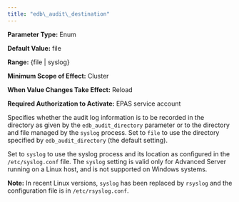 ```yaml
---
title: "edb\_audit\_destination"
---
```


<div id="edb_audit_destination" class="registered_link"></div>




**Parameter Type:** Enum

**Default Value:** file

**Range:** {file | syslog}

**Minimum Scope of Effect:** Cluster

**When Value Changes Take Effect:** Reload

**Required Authorization to Activate:** EPAS service account

Specifies whether the audit log information is to be recorded in the directory as given by the `edb_audit_directory` parameter or to the directory and file managed by the `syslog` process. Set to `file` to use the directory specified by `edb_audit_directory` (the default setting).

Set to `syslog` to use the syslog process and its location as configured in the `/etc/syslog.conf` file. The `syslog` setting is valid only for Advanced Server running on a Linux host, and is not supported on Windows systems.

**Note:** In recent Linux versions, `syslog` has been replaced by `rsyslog` and the configuration file is in `/etc/rsyslog.conf`.
